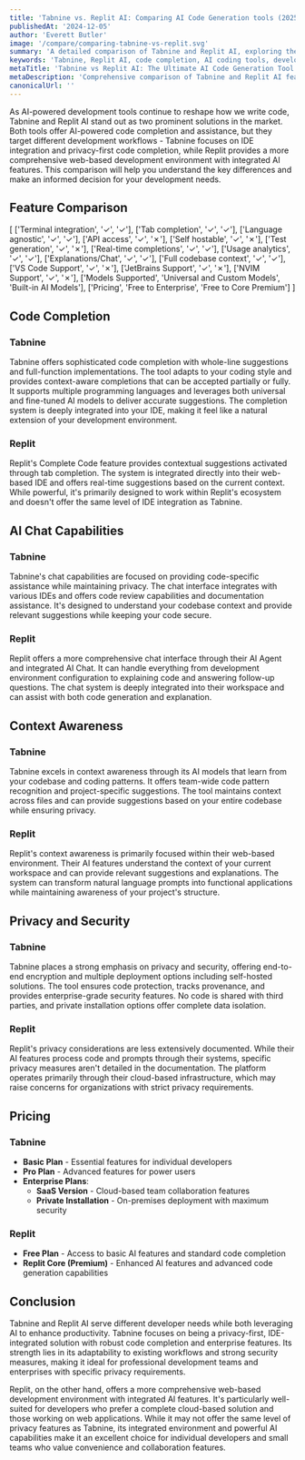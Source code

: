 ```yaml
---
title: 'Tabnine vs. Replit AI: Comparing AI Code Generation tools (2025)'
publishedAt: '2024-12-05'
author: 'Everett Butler'
image: '/compare/comparing-tabnine-vs-replit.svg'
summary: 'A detailed comparison of Tabnine and Replit AI, exploring their features, capabilities, and pricing to help developers choose the right AI coding assistant.'
keywords: 'Tabnine, Replit AI, code completion, AI coding tools, developer tools comparison, IDE integration, code generation, AI programming assistants'
metaTitle: 'Tabnine vs Replit AI: The Ultimate AI Code Generation Tool Comparison (2025)'
metaDescription: 'Comprehensive comparison of Tabnine and Replit AI features, pricing, and capabilities to help developers choose the best AI-powered coding assistant for their needs.'
canonicalUrl: ''
---
```


As AI-powered development tools continue to reshape how we write code, Tabnine and Replit AI stand out as two prominent solutions in the market. Both tools offer AI-powered code completion and assistance, but they target different development workflows - Tabnine focuses on IDE integration and privacy-first code completion, while Replit provides a more comprehensive web-based development environment with integrated AI features. This comparison will help you understand the key differences and make an informed decision for your development needs.

## Feature Comparison

[
    ['Terminal integration', '✓', '✓'],
    ['Tab completion', '✓', '✓'],
    ['Language agnostic', '✓', '✓'],
    ['API access', '✓', '✗'],
    ['Self hostable', '✓', '✗'],
    ['Test generation', '✓', '✗'],
    ['Real-time completions', '✓', '✓'],
    ['Usage analytics', '✓', '✓'],
    ['Explanations/Chat', '✓', '✓'],
    ['Full codebase context', '✓', '✓'],
    ['VS Code Support', '✓', '✗'],
    ['JetBrains Support', '✓', '✗'],
    ['NVIM Support', '✓', '✗'],
    ['Models Supported', 'Universal and Custom Models', 'Built-in AI Models'],
    ['Pricing', 'Free to Enterprise', 'Free to Core Premium']
]

## Code Completion

### Tabnine
Tabnine offers sophisticated code completion with whole-line suggestions and full-function implementations. The tool adapts to your coding style and provides context-aware completions that can be accepted partially or fully. It supports multiple programming languages and leverages both universal and fine-tuned AI models to deliver accurate suggestions. The completion system is deeply integrated into your IDE, making it feel like a natural extension of your development environment.

### Replit
Replit's Complete Code feature provides contextual suggestions activated through tab completion. The system is integrated directly into their web-based IDE and offers real-time suggestions based on the current context. While powerful, it's primarily designed to work within Replit's ecosystem and doesn't offer the same level of IDE integration as Tabnine.

## AI Chat Capabilities

### Tabnine
Tabnine's chat capabilities are focused on providing code-specific assistance while maintaining privacy. The chat interface integrates with various IDEs and offers code review capabilities and documentation assistance. It's designed to understand your codebase context and provide relevant suggestions while keeping your code secure.

### Replit
Replit offers a more comprehensive chat interface through their AI Agent and integrated AI Chat. It can handle everything from development environment configuration to explaining code and answering follow-up questions. The chat system is deeply integrated into their workspace and can assist with both code generation and explanation.

## Context Awareness

### Tabnine
Tabnine excels in context awareness through its AI models that learn from your codebase and coding patterns. It offers team-wide code pattern recognition and project-specific suggestions. The tool maintains context across files and can provide suggestions based on your entire codebase while ensuring privacy.

### Replit
Replit's context awareness is primarily focused within their web-based environment. Their AI features understand the context of your current workspace and can provide relevant suggestions and explanations. The system can transform natural language prompts into functional applications while maintaining awareness of your project's structure.

## Privacy and Security

### Tabnine
Tabnine places a strong emphasis on privacy and security, offering end-to-end encryption and multiple deployment options including self-hosted solutions. The tool ensures code protection, tracks provenance, and provides enterprise-grade security features. No code is shared with third parties, and private installation options offer complete data isolation.

### Replit
Replit's privacy considerations are less extensively documented. While their AI features process code and prompts through their systems, specific privacy measures aren't detailed in the documentation. The platform operates primarily through their cloud-based infrastructure, which may raise concerns for organizations with strict privacy requirements.

## Pricing

### Tabnine
- **Basic Plan** - Essential features for individual developers
- **Pro Plan** - Advanced features for power users
- **Enterprise Plans**:
  - **SaaS Version** - Cloud-based team collaboration features
  - **Private Installation** - On-premises deployment with maximum security

### Replit
- **Free Plan** - Access to basic AI features and standard code completion
- **Replit Core (Premium)** - Enhanced AI features and advanced code generation capabilities

## Conclusion

Tabnine and Replit AI serve different developer needs while both leveraging AI to enhance productivity. Tabnine focuses on being a privacy-first, IDE-integrated solution with robust code completion and enterprise features. Its strength lies in its adaptability to existing workflows and strong security measures, making it ideal for professional development teams and enterprises with specific privacy requirements.

Replit, on the other hand, offers a more comprehensive web-based development environment with integrated AI features. It's particularly well-suited for developers who prefer a complete cloud-based solution and those working on web applications. While it may not offer the same level of privacy features as Tabnine, its integrated environment and powerful AI capabilities make it an excellent choice for individual developers and small teams who value convenience and collaboration features.